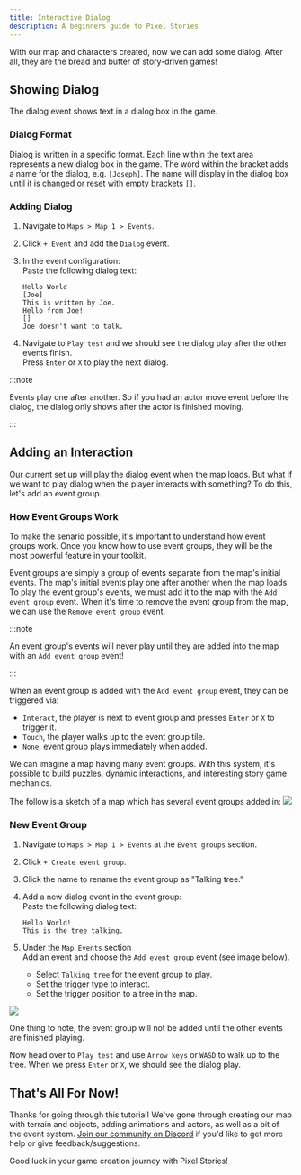 ```yaml
---
title: Interactive Dialog
description: A beginners guide to Pixel Stories
---
```



With our map and characters created, now we can add some dialog. After all, they are the bread and butter of story-driven games!

## Showing Dialog

The dialog event shows text in a dialog box in the game.

### Dialog Format

Dialog is written in a specific format. Each line within the text area represents a new dialog box in the game. The word within the bracket adds a name for the dialog, e.g. `[Joseph]`. The name will display in the dialog box until it is changed or reset with empty brackets `[]`.

### Adding Dialog

<Steps>

1. Navigate to `Maps > Map 1 > Events`.
2. Click `+ Event` and add the `Dialog` event.
3. In the event configuration: <br/>
   Paste the following dialog text:

   ```
   Hello World
   [Joe]
   This is written by Joe.
   Hello from Joe!
   []
   Joe doesn't want to talk.
   ```

4. Navigate to `Play test` and we should see the dialog play after the other events finish. <br/>
   Press `Enter` or `X` to play the next dialog.

</Steps>

:::note

Events play one after another. So if you had an actor move event before the dialog, the dialog only shows after the actor is finished moving.

:::

## Adding an Interaction

Our current set up will play the dialog event when the map loads. But what if we want to play dialog when the player interacts with something? To do this, let's add an event group.

### How Event Groups Work

To make the senario possible, it's important to understand how event groups work. Once you know how to use event groups, they will be the most powerful feature in your toolkit.

Event groups are simply a group of events separate from the map's initial events. The map's initial events play one after another when the map loads. To play the event group's events, we must add it to the map with the `Add event group` event. When it's time to remove the event group from the map, we can use the `Remove event group` event.

:::note

An event group's events will never play until they are added into the map with an `Add event group` event!

:::

When an event group is added with the `Add event group` event, they can be triggered via:

- `Interact`, the player is next to event group and presses `Enter` or `X` to trigger it.
- `Touch`, the player walks up to the event group tile.
- `None`, event group plays immediately when added.

We can imagine a map having many event groups. With this system, it's possible to build puzzles, dynamic interactions, and interesting story game mechanics.

The follow is a sketch of a map which has several event groups added in:
![](../../../assets/images/event-groups-illistration.png)

### New Event Group

<Steps>

1. Navigate to `Maps > Map 1 > Events` at the `Event groups` section.
2. Click `+ Create event group`.
3. Click the name to rename the event group as "Talking tree."
4. Add a new dialog event in the event group: <br/>
   Paste the following dialog text:

   ```
   Hello World!
   This is the tree talking.
   ```

5. Under the `Map Events` section <br/>
   Add an event and choose the `Add event group` event (see image below).
   - Select `Talking tree` for the event group to play.
   - Set the trigger type to interact.
   - Set the trigger position to a tree in the map.

</Steps>

![](../../../assets/images/add-event-group.png)

One thing to note, the event group will not be added until the other events are finished playing.

Now head over to `Play test` and use `Arrow keys` or `WASD` to walk up to the tree. When we press `Enter` or `X`, we should see the dialog play.

## That's All For Now!

Thanks for going through this tutorial! We've gone through creating our map with terrain and objects, adding animations and actors, as well as a bit of the event system. [Join our community on Discord](https://discord.gg/XN9EaUh26g) if you'd like to get more help or give feedback/suggestions.

Good luck in your game creation journey with Pixel Stories!
